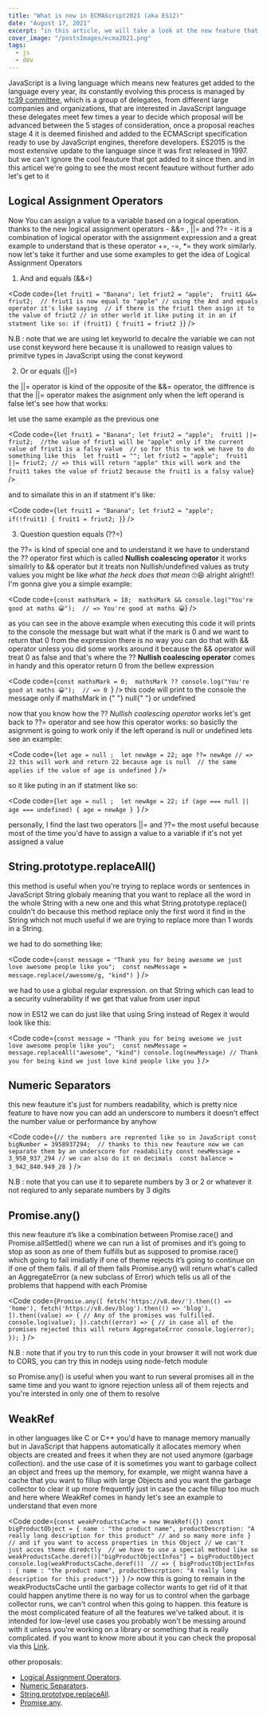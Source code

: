 ```yaml
---
title: "What is new in ECMAScript2021 (aka ES12)"
date: "August 17, 2021"
excerpt: "in this article, we will take a look at the new feature that has been added to the Javascript Language in the 2021"
cover_image: "/postsImages/ecma2021.png"
tags:
  - js
  - dev
---
```


JavaScript is a living language which means new features get added to the language every year, its constantly evolving this
process is managed by [tc39 committee](https://github.com/tc39), which is a group of delegates, from different large
companies and organizations, that are interested in JavaScript language these delegates meet few times a year to
decide which proposal will be advanced between the 5 stages of consideration, once a proposal reaches stage 4 it is
deemed finished and added to the ECMAScript specification ready to use by JavaScript engines, therefore developers.
ES2015 is the most extensive update to the language since it was first released in 1997. but we can't ignore
the cool feauture that got added to it since then. and in this articel we're going to see the most recent
feauture without further ado let's get to it

## Logical Assignment Operators

Now You can assign a value to a variable based on a logical operation. thanks to the new logical assignment
operators - <HLight>&&=</HLight> , <HLight> ||= </HLight> and <HLight>??=</HLight> -
it is a combination of logical operator with the assignment expression and a great example to understand that
is these operator <HLight>+=</HLight>, <HLight>-=</HLight>, <HLight>\*=</HLight> they work similarly.
now let's take it further and use some examples to get the idea of Logical Assignment Operators

1. And and equals (&&=)

<Code
  code={` let fruit1 = "Banana";
let friut2 = "apple"; 
fruit1 &&= friut2; 
// friut1 is now equal to "apple"
// using the And and equals operator it's like saying 
// if there is the friut1 then asign it to the value of friut2
// in other world it like puting it in an if statment like so:
if (fruit1) {
  fruit1 = friut2
}
`}
/>

<Quote>
  N.B : note that we are using <HLight> let </HLight>keyworld to decalre the
  variable we can not use
  <HLight> const </HLight> keyword here because it is unallowed to reasign values
  to primitve types in JavaScript using the <HLight> const </HLight> keyword
</Quote>

2. Or or equals (||=)

the <HLight> ||= </HLight> operator is kind of the opposite of the <HLight> &&= </HLight> operator, the
diffrence is that the <HLight> ||= </HLight> operator makes the asignment only when the left operand is false let's
see how that works:

let use the same example as the previous one

<Code
  code={` let fruit1 = "Banana";
let friut2 = "apple"; 
fruit1 ||= friut2; 
//the value of friut1 will be "apple" only if the current value of friut1 is a falsy value 
// so for this to wok we have to do something like this 
let fruit1 = "";
let friut2 = "apple"; 
fruit1 ||= friut2; // => this will return "apple" this will work and the fruit1 takes the value of friut2 because the fruit1 is a falsy value
`}
/>

and to simailate this in an if statment it's like:

<Code
  code={` let fruit1 = "Banana";
let friut2 = "apple"; 
if(!fruit1) {
  fruit1 = friut2;
}
`}
/>

3. Question question equals (??=)

the <HLight> ??= </HLight> is kind of special one and to understand it we have to
understand the <HLight> ?? </HLight> operator first which is called **Nullish coalescing operator**
it works simailrly to <HLight> && </HLight> operator but it treats non Nullish/undefined values as truty values
you might be like _what the heck does that mean_ 🙄😆 alright alright!! I'm gonna give you a simple example:

<Code
  code={` const mathsMark = 18; 
mathsMark && console.log("You're good at maths 😀"); 
// => You're good at maths 😀
`}
/>

as you can see in the above example when executing this code it will prints to the
console the message but wait what if the mark is 0 and we want to return that 0 from the expression
there is no way you can do that with <HLight> && </HLight> operator unless you did some works around it because the <HLight> && </HLight> operator will treat
0 as false and that's where the <HLight> ?? </HLight> **Nullish coalescing operator** comes
in handy and this operator return 0 from the bellew expression

<Code
  code={` const mathsMark = 0; 
mathsMark ?? console.log("You're good at maths 😀"); 
// => 0 
`}
/>
this code will print to the console the message only if mathsMark in <HLight>
  {" "}
  null{" "}
</HLight>
or <HLight> undefined </HLight>

now that you know how the <HLight> ?? </HLight>
_Nullish coalescing operator_ works let's get back to <HLight> ??= </HLight> operator and see how this operator
works: so basiclly the asignment is going to work only if the left operand is null or undefined lets see an example:

<Code
  code={`let age = null ; 
let newAge = 22;
age ??= newAge // => 22 this will work and return 22 because age is null 
// the same applies if the value of age is undefined
`}
/>

so it like puting in an if statment like so:

<Code
  code={`let age = null ; 
let newAge = 22;
if (age === null || age === undefined) {
  age = newAge
}
`}
/>

personally, I find the last two operators ||= and ??= the most useful because most of the time you'd have to
assign a value to a variable if it's not yet assigned a value

## String.prototype.replaceAll()

this method is useful when you're trying to replace words or sentences in JavaScript String globaly meaning that
you want to replace all the word in the whole String with a new one and this what <HLight> String.prototype.replace() </HLight>
couldn't do because this method replace only the first word it find in the String which not much useful if we are
trying to replace more than 1 words in a String.

we had to do something like:

<Code
  code={`const message = "Thank you for being awesome we just love awesome people like you"; 
const newMessage = message.replace(/awesome/g, "kind")
`}
/>

we had to use a global regular expression. on that String which can lead to a security vulnerability if we get that value
from user input

now in ES12 we can do just like that using Sring instead of Regex it would look like this:

<Code
  code={`const message = "Thank you for being awesome we just love awesome people like you"; 
const newMessage = message.replaceAll("awesome", "kind")
console.log(newMessage) // Thank you for being kind we just love kind people like you
`}
/>

## Numeric Separators

this new feauture it's just for numbers readability, which is pretty nice feature to have now you can add an underscore
to numbers it doesn't effect the number value or performance by anyhow

<Code
  code={`// the numbers are reprented like so in JavaScript
const bigNumber = 3958937294; 
// thanks to this new feauture now we can separate them by an underscore for readability
const newMessage = 3_958_937_294
// we can also do it on decimals 
const balance = 3_942_840.949_28
`}
/>

<Quote>
  N.B : note that you can use it to separete numbers by 3 or 2 or whatever it
  not reqiured to anly separate numbers by 3 digits
</Quote>

## Promise.any()

this new feauture it’s like a combination between <HLight> Promise.race() </HLight> and <HLight> Promise.allSettled() </HLight>
where we can run a list of promises and it’s going to stop as soon as one of them fulfills but as
supposed to promise.race() which going to fail imidiatly if one of theme rejects it’s going to continue on if one of them fails. if all
of them fails <HLight> Promise.any() </HLight> will return what's called an AggregateError (a new subclass of Error)
which tells us all of the problems that happend with each Promise

<Code
  code={`Promise.any([
  fetch('https://v8.dev/').then(() => 'home'),
  fetch('https://v8.dev/blog').then(() => 'blog'),
]).then((value) => {
  // Any of the promises was fulfilled.
  console.log(value);
}).catch((error) => {
  // in case all of the promises rejected this will return AggregateError
  console.log(error);
});
`}
/>

<Quote>
  N.B : note that if you try to run this code in your browser it will not work
  due to CORS, you can try this in nodejs using node-fetch module
</Quote>

so <HLight> Promise.any() </HLight> is useful when you want to run several promises all in the same time and you want to
ignore rejection unless all of them rejects and you're intersted in only one of them to resolve

## WeakRef

in other languages like C or C++ you'd have to manage memory manually but in JavaScript that happens automatically it allocates memory when objects are
created and frees it when they are not used anymore (garbage collection). and the use case of it is
sometimes you want to garbage collect an object and frees up the memory, for example, we might wanna have a cache that you want to fillup with large Objects
and you want the garbage collector to clear it up more frequently just in case the cache fillup too much
and here where WeakRef comes in handy let's see an example to understand that even more

<Code
  code={`const weakProductsCache = new WeakRef({})
const bigProductObject = {
  name : "the product name",
  productDescrption: "A really long description for this product"
  // and so many more info
}
// and if you want to access properties in this Object
// we can't just acces theme diredctly 
// we have to use a special method like so
weakProductsCache.deref()["bigProductObjectInfos"] = bigProductObject
console.log(weakProductsCache.deref()) 
// => { bigProductObjectInfos : { name : "the product name", productDescrption: "A really long description for this product"}}
`}
/>
now this is going to remain in the weakProductsCache until the garbage collector
wants to get rid of it that could happen anytime there is no way for us to control
when the garbage collector runs, we can't control when this going to happen. this
feature is the most complicated feature of all the features we've talked about. it
is intended for low-level use cases you probably won't be messing around with it
unless you're working on a library or something that is really complicated. if you
want to know more about it you can check the proposal via this [Link](https://github.com/tc39/proposal-weakrefs).

other proposals:

- [Logical Assignment Operators](https://github.com/tc39/proposal-logical-assignment).
- [Numeric Separators](https://github.com/tc39/proposal-numeric-separator).
- [String.prototype.replaceAll](https://github.com/tc39/proposal-string-replaceall).
- [Promise.any](https://github.com/tc39/proposal-promise-any).

